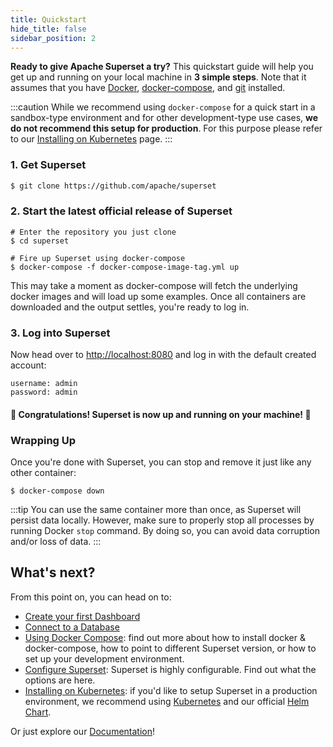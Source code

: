 ```yaml
---
title: Quickstart
hide_title: false
sidebar_position: 2
---
```


**Ready to give Apache Superset a try?** This quickstart guide will help you
get up and running on your local machine in **3 simple steps**. Note that
it assumes that you have [Docker](https://www.docker.com),
[docker-compose](https://docs.docker.com/compose/), and
[git](https://git-scm.com/) installed.

:::caution
While we recommend using `docker-compose` for a quick start in a sandbox-type
environment and for other development-type use cases, **we
do not recommend this setup for production**. For this purpose please
refer to our
[Installing on Kubernetes](/docs/installation/running-on-kubernetes/)
page.
:::

### 1. Get Superset

```bash
$ git clone https://github.com/apache/superset
```

### 2. Start the latest official release of Superset

```
# Enter the repository you just clone
$ cd superset

# Fire up Superset using docker-compose
$ docker-compose -f docker-compose-image-tag.yml up
```
This may take a moment as docker-compose will fetch the underlying
docker images and will load up some examples. Once all containers
are downloaded and the output settles, you're ready to log in.

### 3. Log into Superset
Now head over to [http://localhost:8080](http://localhost:8080) and log in with the default created account:
```
username: admin
password: admin
```

#### 🎉 Congratulations! Superset is now up and running on your machine! 🎉

### Wrapping Up
Once you're done with Superset, you can stop and remove it just like any other container:
```
$ docker-compose down
```
:::tip
You can use the same container more than once, as Superset will persist data locally. However, make sure to properly stop all
processes by running Docker `stop` command. By doing so, you can avoid data corruption and/or loss of data.
:::

## What's next?

From this point on, you can head on to:
- [Create your first Dashboard](/docs/creating-charts-dashboards/creating-your-first-dashboard)
- [Connect to a Database](/docs/databases/installing-database-drivers)
- [Using Docker Compose](/docs/installation/installing-superset-using-docker-compose): find
  out more about how to install docker & docker-compose, how to point to different Superset
  version, or how to set up your development environment.
- [Configure Superset](/docs/installation/configuring-superset/): Superset is highly configurable.
  Find out what the options are here.
- [Installing on Kubernetes](/docs/installation/running-on-kubernetes/): if you'd like to setup
  Superset in a production environment, we recommend using [Kubernetes](https://kubernetes.io/)
  and our official [Helm Chart](https://github.com/apache/superset/tree/master/helm/superset).

Or just explore our [Documentation](https://superset.apache.org/docs/intro)!
